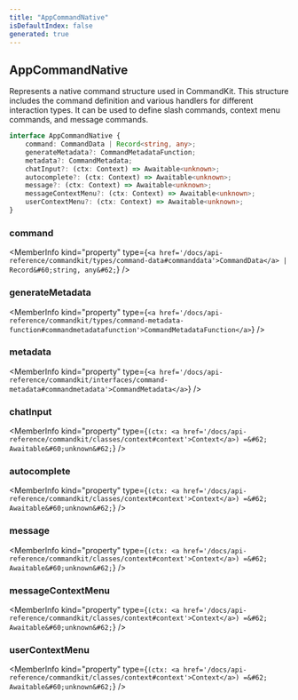 ```yaml
---
title: "AppCommandNative"
isDefaultIndex: false
generated: true
---
```



<!-- This file was generated from the CommandKit source. Do not modify. Instead, re-run the "docgen" script -->


## AppCommandNative

<GenerationInfo sourceFile="packages/commandkit/src/app/handlers/AppCommandHandler.ts" sourceLine="54" packageName="commandkit" />

Represents a native command structure used in CommandKit.
This structure includes the command definition and various handlers for different interaction types.
It can be used to define slash commands, context menu commands, and message commands.

```ts title="Signature"
interface AppCommandNative {
    command: CommandData | Record<string, any>;
    generateMetadata?: CommandMetadataFunction;
    metadata?: CommandMetadata;
    chatInput?: (ctx: Context) => Awaitable<unknown>;
    autocomplete?: (ctx: Context) => Awaitable<unknown>;
    message?: (ctx: Context) => Awaitable<unknown>;
    messageContextMenu?: (ctx: Context) => Awaitable<unknown>;
    userContextMenu?: (ctx: Context) => Awaitable<unknown>;
}
```

<div className="members-wrapper">

### command

<MemberInfo kind="property" type={`<a href='/docs/api-reference/commandkit/types/command-data#commanddata'>CommandData</a> | Record&#60;string, any&#62;`}   />


### generateMetadata

<MemberInfo kind="property" type={`<a href='/docs/api-reference/commandkit/types/command-metadata-function#commandmetadatafunction'>CommandMetadataFunction</a>`}   />


### metadata

<MemberInfo kind="property" type={`<a href='/docs/api-reference/commandkit/interfaces/command-metadata#commandmetadata'>CommandMetadata</a>`}   />


### chatInput

<MemberInfo kind="property" type={`(ctx: <a href='/docs/api-reference/commandkit/classes/context#context'>Context</a>) =&#62; Awaitable&#60;unknown&#62;`}   />


### autocomplete

<MemberInfo kind="property" type={`(ctx: <a href='/docs/api-reference/commandkit/classes/context#context'>Context</a>) =&#62; Awaitable&#60;unknown&#62;`}   />


### message

<MemberInfo kind="property" type={`(ctx: <a href='/docs/api-reference/commandkit/classes/context#context'>Context</a>) =&#62; Awaitable&#60;unknown&#62;`}   />


### messageContextMenu

<MemberInfo kind="property" type={`(ctx: <a href='/docs/api-reference/commandkit/classes/context#context'>Context</a>) =&#62; Awaitable&#60;unknown&#62;`}   />


### userContextMenu

<MemberInfo kind="property" type={`(ctx: <a href='/docs/api-reference/commandkit/classes/context#context'>Context</a>) =&#62; Awaitable&#60;unknown&#62;`}   />




</div>
